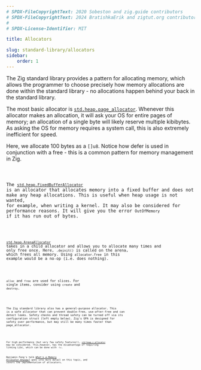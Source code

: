 ```yaml
---
# SPDX-FileCopyrightText: 2020 Sobeston and zig.guide contributors
# SPDX-FileCopyrightText: 2024 BratishkaErik and zigtut.org contributors
#
# SPDX-License-Identifier: MIT

title: Allocators

slug: standard-library/allocators
sidebar:
    order: 1
---
```




The Zig standard library provides a pattern for allocating memory, which allows
the programmer to choose precisely how memory allocations are done within the
standard library - no allocations happen behind your back in the standard
library.

The most basic allocator is
[`std.heap.page_allocator`](https://ziglang.org/documentation/master/std/#std.heap.page_allocator).
Whenever this allocator makes an allocation, it will ask your OS for entire
pages of memory; an allocation of a single byte will likely reserve multiple
kibibytes. As asking the OS for memory requires a system call, this is also
extremely inefficient for speed.

Here, we allocate 100 bytes as a `[]u8`. Notice how defer is used in conjunction
with a free - this is a common pattern for memory management in Zig.

<Code code={AllocatorsAlloc} lang="zig"/>

The
[`std.heap.FixedBufferAllocator`](https://ziglang.org/documentation/master/std/#std.heap.FixedBufferAllocator)
is an allocator that allocates memory into a fixed buffer and does not make any
heap allocations. This is useful when heap usage is not wanted, for example,
when writing a kernel. It may also be considered for performance reasons. It
will give you the error `OutOfMemory` if it has run out of bytes.

<Code code={AllocatorsFba} collapse="1-3" lang="zig"/>

[`std.heap.ArenaAllocator`](https://ziglang.org/documentation/master/std/#std.heap.ArenaAllocator)
takes in a child allocator and allows you to allocate many times and only free
once. Here, `.deinit()` is called on the arena, which frees all memory. Using
`allocator.free` in this example would be a no-op (i.e. does nothing).

<Code code={AllocatorsArena} collapse="1-3" lang="zig"/>

`alloc` and `free` are used for slices. For single items, consider using
`create` and `destroy`.

<Code code={AllocatorsCreate} collapse="1-3" lang="zig"/>

The Zig standard library also has a general-purpose allocator. This is a safe
allocator that can prevent double-free, use-after-free and can detect leaks.
Safety checks and thread safety can be turned off via its configuration struct
(left empty below). Zig's GPA is designed for safety over performance, but may
still be many times faster than page_allocator.

<Code code={AllocatorsGpa} collapse="1-3" lang="zig"/>

For high performance (but very few safety features!),
[`std.heap.c_allocator`](https://ziglang.org/documentation/master/std/#std.heap.c_allocator)
may be considered. This,however, has the disadvantage of requiring linking Libc,
which can be done with `-lc`.

Benjamin Feng's talk
[_What's a Memory Allocator Anyway?_](https://www.youtube.com/watch?v=vHWiDx_l4V0)
goes into more detail on this topic, and covers the implementation of
allocators.
